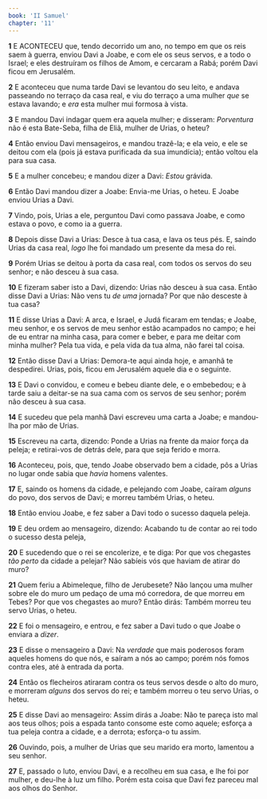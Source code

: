 ```yaml
---
book: 'II Samuel'
chapter: '11'
---
```


**1** E ACONTECEU que, tendo decorrido um ano, no tempo em que os reis saem à guerra, enviou Davi a Joabe, e com ele os seus servos, e a todo o Israel; e eles destruíram os filhos de Amom, e cercaram a Rabá; porém Davi ficou em Jerusalém.

**2** E aconteceu que numa tarde Davi se levantou do seu leito, e andava passeando no terraço da casa real, e viu do terraço a uma mulher _que_ se estava lavando; e _era_ esta mulher mui formosa à vista.

**3** E mandou Davi indagar quem era aquela mulher; e disseram: _Porventura_ não é esta Bate-Seba, filha de Eliã, mulher de Urias, o heteu?

**4** Então enviou Davi mensageiros, e mandou trazê-la; e ela veio, e ele se deitou com ela (pois já estava purificada da sua imundícia); então voltou ela para sua casa.

**5** E a mulher concebeu; e mandou dizer a Davi: _Estou_ grávida.

**6** Então Davi mandou dizer a Joabe: Envia-me Urias, o heteu. E Joabe enviou Urias a Davi.

**7** Vindo, pois, Urias a ele, perguntou Davi como passava Joabe, e como estava o povo, e como ia a guerra.

**8** Depois disse Davi a Urias: Desce à tua casa, e lava os teus pés. E, saindo Urias da casa real, _logo_ lhe foi mandado um presente da mesa do rei.

**9** Porém Urias se deitou à porta da casa real, com todos os servos do seu senhor; e não desceu à sua casa.

**10** E fizeram saber isto a Davi, dizendo: Urias não desceu à sua casa. Então disse Davi a Urias: Não vens tu _de uma_ jornada? Por que não desceste à tua casa?

**11** E disse Urias a Davi: A arca, e Israel, e Judá ficaram em tendas; e Joabe, meu senhor, e os servos de meu senhor estão acampados no campo; e hei de eu entrar na minha casa, para comer e beber, e para me deitar com minha mulher? Pela tua vida, e pela vida da tua alma, não farei tal coisa.

**12** Então disse Davi a Urias: Demora-te aqui ainda hoje, e amanhã te despedirei. Urias, pois, ficou em Jerusalém aquele dia e o seguinte.

**13** E Davi o convidou, e comeu e bebeu diante dele, e o embebedou; e à tarde saiu a deitar-se na sua cama com os servos de seu senhor; porém não desceu à sua casa.

**14** E sucedeu que pela manhã Davi escreveu uma carta a Joabe; e mandou-lha por mão de Urias.

**15** Escreveu na carta, dizendo: Ponde a Urias na frente da maior força da peleja; e retirai-vos de detrás dele, para que seja ferido e morra.

**16** Aconteceu, pois, que, tendo Joabe observado bem a cidade, pôs a Urias no lugar onde sabia que _havia_ homens valentes.

**17** E, saindo os homens da cidade, e pelejando com Joabe, caíram _alguns_ do povo, dos servos de Davi; e morreu também Urias, o heteu.

**18** Então enviou Joabe, e fez saber a Davi todo o sucesso daquela peleja.

**19** E deu ordem ao mensageiro, dizendo: Acabando tu de contar ao rei todo o sucesso desta peleja,

**20** E sucedendo que o rei se encolerize, e te diga: Por que vos chegastes _tão perto_ da cidade a pelejar? Não sabíeis vós que haviam de atirar do muro?

**21** Quem feriu a Abimeleque, filho de Jerubesete? Não lançou uma mulher sobre ele do muro um pedaço de uma mó corredora, de que morreu em Tebes? Por que vos chegastes ao muro? Então dirás: Também morreu teu servo Urias, o heteu.

**22** E foi o mensageiro, e entrou, e fez saber a Davi tudo o que Joabe o enviara a _dizer_.

**23** E disse o mensageiro a Davi: Na _verdade_ que mais poderosos foram aqueles homens do que nós, e saíram a nós ao campo; porém nós fomos contra eles, até à entrada da porta.

**24** Então os flecheiros atiraram contra os teus servos desde o alto do muro, e morreram _alguns_ dos servos do rei; e também morreu o teu servo Urias, o heteu.

**25** E disse Davi ao mensageiro: Assim dirás a Joabe: Não te pareça isto mal aos teus olhos; pois a espada tanto consome este como aquele; esforça a tua peleja contra a cidade, e a derrota; esforça-o tu assim.

**26** Ouvindo, pois, a mulher de Urias que seu marido era morto, lamentou a seu senhor.

**27** E, passado o luto, enviou Davi, e a recolheu em sua casa, e lhe foi por mulher, e deu-lhe à luz um filho. Porém esta coisa que Davi fez pareceu mal aos olhos do Senhor.
